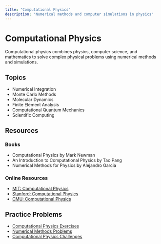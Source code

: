 ```yaml
---
title: "Computational Physics"
description: "Numerical methods and computer simulations in physics"
---
```


# Computational Physics

Computational physics combines physics, computer science, and mathematics to solve complex physical problems using numerical methods and simulations.

## Topics

- Numerical Integration
- Monte Carlo Methods
- Molecular Dynamics
- Finite Element Analysis
- Computational Quantum Mechanics
- Scientific Computing

## Resources

### Books

- Computational Physics by Mark Newman
- An Introduction to Computational Physics by Tao Pang
- Numerical Methods for Physics by Alejandro Garcia

### Online Resources

- [MIT: Computational Physics](https://ocw.mit.edu/courses/physics/8-13-14-experimental-physics-i-ii-junior-lab-fall-2016-spring-2017/)
- [Stanford: Computational Physics](https://www.coursera.org/learn/computational-physics)
- [CMU: Computational Physics](https://www.cmu.edu/physics/research/computational-physics/)

## Practice Problems

- [Computational Physics Exercises](https://www.cornell.edu/courses/physics/computational-physics/)
- [Numerical Methods Problems](https://www.cmu.edu/physics/research/computational-physics/)
- [Computational Physics Challenges](https://www.coursera.org/learn/computational-physics) 